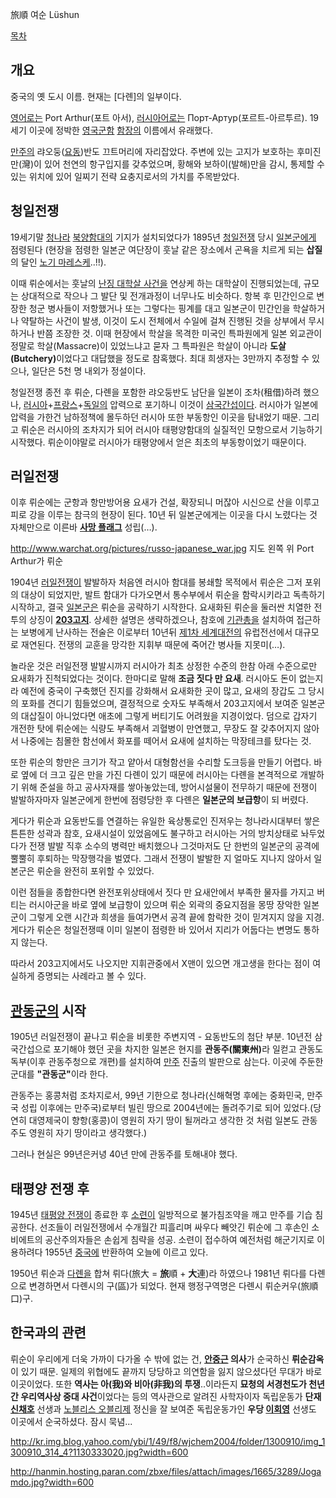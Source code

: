 旅順 여순  L&uuml;shun

[[목차]]

== 개요 ==
중국의 옛 도시 이름. 현재는 [다롄]의 일부이다.

[[영어]]로는 Port Arthur(포트 아서), [[러시아어]]로는 Порт-Артур(포르트-아르투르). 19세기 이곳에 정박한 [[영국]]군함 [[함장]]의 이름에서 유래했다.

[[만주]]의 랴오둥([[요동]])반도 끄트머리에 자리잡았다. 주변에 있는 고지가 보호하는 후미진 만(灣)이 있어 천연의 항구입지를 갖추었으며, 황해와 보하이(발해)만을 감시, 통제할 수 있는 위치에 있어 일찌기 전략 요충지로서의 가치를 주목받았다.

== 청일전쟁 ==
19세기말 [[청]]나라 [[북양함대]]의 기지가 설치되었다가 1895년 [[청일전쟁]] 당시 [[일본군]]에게 점령된다 (현장을 점령한 일본군 여단장이 훗날 같은 장소에서 곤욕을 치르게 되는 '''삽질'''의 달인 [[노기 마레스케]]..!!). 

이때 뤼순에서는 훗날의 [[난징 대학살 사건]]을 연상케 하는 대학살이 진행되었는데, 규모는 상대적으로 작으나 그 발단 및 전개과정이 너무나도 비슷하다. 항복 후 민간인으로 변장한 청군 병사들이 저항했거나 또는 그렇다는 핑계를 대고 일본군이 민간인을 학살하거나 약탈하는 사건이 발생, 이것이 도시 전체에서 수일에 걸쳐 진행된 것을 상부에서 무시하거나 반쯤 조장한 것. 이때 현장에서 학살을 목격한 미국인 특파원에게 일본 외교관이 정말로 학살(Massacre)이 있었느냐고 묻자 그 특파원은 학살이 아니라 '''도살(Butchery)'''이었다고 대답했을 정도로 참혹했다. 최대 희생자는 3만까지 추정할 수 있으나, 일단은 5천 명 내외가 정설이다.

청일전쟁 종전 후 뤼순, 다롄을 포함한 랴오둥반도 남단을 일본이 조차(租借)하려 했으나, [[러시아]]+[[프랑스]]+[[독일]]의 압력으로 포기하니 이것이 [[삼국간섭]]이다. 러시아가 일본에 압력을 가한건 남하정책에 몰두하던 러시아 또한 부동항인 이곳을 탐내었기 때문. 그리고 뤼순은 러시아의 조차지가 되어 러시아 태평양함대의 실질적인 모항으로서 기능하기 시작했다. 뤼순이야말로 러시아가 태평양에서 얻은 최초의 부동항이었기 때문이다.

== 러일전쟁 ==
이후 뤼순에는 군항과 항만방어용 요새가 건설, 확장되니 머잖아 시신으로 산을 이루고 피로 강을 이루는 참극의 현장이 된다. 10년 뒤 일본군에게는 이곳을 다시 노렸다는 것 자체만으로 이른바 '''[[사망 플래그]]''' 성립(…).
 
http://www.warchat.org/pictures/russo-japanese_war.jpg 
지도 왼쪽 위 Port Arthur가 뤼순

1904년 [[러일전쟁]]이 발발하자 처음엔 러시아 함대를 봉쇄할 목적에서 뤼순은 그저 포위의 대상이 되었지만, 발트 함대가 다가오면서 통수부에서 뤼순을 함락시키라고 독촉하기 시작하고, 결국 [[일본군]]은 뤼순을 공략하기 시작한다. 요새화된 뤼순을 둘러싼 치열한 전투의 상징이 '''[[203고지]]'''. 상세한 설명은 생략하겠으나, 참호에 [[기관총]]을 설치하여 접근하는 보병에게 난사하는 전술은 이로부터 10년뒤 [[제1차 세계대전]]의 유럽전선에서 대규모로 재연된다. 전쟁의 교훈을 망각한 지휘부 때문에 죽어간 병사들 지못미(…).

놀라운 것은 러일전쟁 발발시까지 러시아가 최초 상정한 수준의 한참 아래 수준으로만 요새화가 진척되었다는 것이다. 한마디로 말해 '''조금 짓다 만 요새'''. 러시아도 돈이 없는지라 예전에 중국이 구축했던 진지를 강화해서 요새화한 곳이 많고, 요새의 장갑도 그 당시의 포화를 견디기 힘들었으며, 결정적으로 숫자도 부족해서 203고지에서 보여준 일본군의 대삽질이 아니었다면 애초에 그렇게 버티기도 어려웠을 지경이었다. 덤으로 갑자기 개전한 탓에 뤼순에는 식량도 부족해서 괴혈병이 만연했고, 무장도 잘 갖추어지지 않아서 나중에는 침몰한 함선에서 화포를 떼어서 요새에 설치하는 막장테크를 탔다는 것.

또한 뤼순의 항만은 크기가 작고 얕아서 대형함선을 수리할 도크등을 만들기 어렵다. 바로 옆에 더 크고 깊은 만을 가진 다롄이 있기 때문에 러시아는 다롄을 본격적으로 개발하기 위해 준설을 하고 공사자재를 쌓아놓았는데, 방어시설물이 전무하기 때문에 전쟁이 발발하자마자 일본군에게 한번에 점령당한 후 다롄은 '''일본군의 보급항'''이 되 버렸다.

게다가 뤼순과 요동반도를 연결하는 유일한 육상통로인 진저우는 청나라시대부터 쌓은 튼튼한 성곽과 참호, 요새시설이 있었음에도 불구하고 러시아는 거의 방치상태로 놔두었다가 전쟁 발발 직후 소수의 병력만 배치했으나 그것마저도 단 한번의 일본군의 공격에 뿔뿔히 후퇴하는 막장행각을 벌였다. 그래서 전쟁이 발발한 지 얼마도 지나지 않아서 일본군은 뤼순을 완전히 포위할 수 있었다.

이런 점들을 종합한다면 완전포위상태에서 짓다 만 요새안에서 부족한 물자를 가지고 버티는 러시아군을 바로 옆에 보급항이 있으며 뤼순 외곽의 중요지점을 몽땅 장악한 일본군이 그렇게 오랜 시간과 희생을 들여가면서 공격 끝에 함락한 것이 믿겨지지 않을 지경. 게다가 뤼순은 청일전쟁때 이미 일본이 점령한 바 있어서 지리가 어둡다는 변명도 통하지 않는다. 

따라서 203고지에서도 나오지만 지휘관중에서 X맨이 있으면 개고생을 한다는 점이 여실하게 증명되는 사례라고 볼 수 있다.

== [[관동군]]의 시작 ==
1905년 러일전쟁이 끝나고 뤼순을 비롯한 주변지역 - 요동반도의 첨단 부분. 10년전 삼국간섭으로 포기해야 했던 곳을 차지한 일본은 현지를 '''관동주(關東州)'''라 일컫고 관동도독부(이후 관동주청으로 개편)를 설치하여 [[만주]] 진출의 발판으로 삼는다. 이곳에 주둔한 군대를 '''"관동군"'''이라 한다.

관동주는 홍콩처럼 조차지로서, 99년 기한으로 청나라(신해혁명 후에는 중화민국, 만주국 성립 이후에는 만주국)로부터 빌린 땅으로 2004년에는 돌려주기로 되어 있었다.(당연히 대영제국이 향항(홍콩)이 영원히 자기 땅이 될꺼라고 생각한 것 처럼 일본도 관동주도 영원히 자기 땅이라고 생각했다.)

그러나 현실은 99년은커녕 40년 만에 관동주를 토해내야 했다.

== 태평양 전쟁 후 ==
1945년 [[태평양 전쟁]]이 종료한 후 [[소련]]이 일방적으로 불가침조약을 깨고 만주를 기습 침공한다. 선조들이 러일전쟁에서 수개월간 피흘리며 싸우다 빼앗긴 뤼순에 그 후손인 소비에트의 공산주의자들은 손쉽게 침략을 성공. 소련이 접수하여 예전처럼 해군기지로 이용하려다 1955년 [[중국]]에 반환하여 오늘에 이르고 있다.

1950년 뤼순과 [[다롄]]을 합쳐 뤼다(旅大 = '''旅'''順 + '''大'''連)라 하였으나 1981년 뤼다를 다롄으로 변경하면서 다롄시의 구(區)가 되었다. 현재 행정구역명은 다롄시 뤼순커우(旅順口)구.

== 한국과의 관련 ==
뤼순이 우리에게 더욱 가까이 다가올 수 밖에 없는 건, '''[[안중근]] 의사'''가 순국하신 '''뤼순감옥'''이 있기 때문. 일제의 위협에도 끝까지 당당하고 의연함을 잃지 않으셨다던 무대가 바로 이곳이었다. 또한 '''역사는 아(我)와 비아(非我)의 투쟁'''..이라든지 '''묘청의 서경천도가 천년간 우리역사상 중대 사건'''이었다는 등의 역사관으로 알려진 사학자이자 독립운동가 '''단재 [[신채호]]''' 선생과 [[노블리스 오블리제]] 정신을 잘 보여준 독립운동가인 '''우당 [[이회영]]''' 선생도 이곳에서 순국하셨다. 잠시 묵념...

http://kr.img.blog.yahoo.com/ybi/1/49/f8/wjchem2004/folder/1300910/img_1300910_314_4?1130333020.jpg?width=600

http://hanmin.hosting.paran.com/zbxe/files/attach/images/1665/3289/Jogamdo.jpg?width=600
